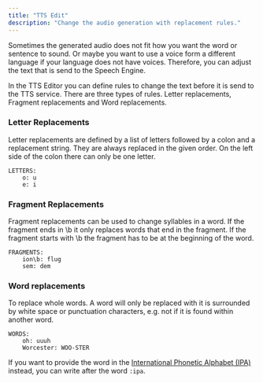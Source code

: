 ```yaml
---
title: "TTS Edit"
description: "Change the audio generation with replacement rules."
---
```


Sometimes the generated audio does not fit how you want the word or sentence to sound. Or maybe you want to
use a voice form a different language if your language does not have voices. Therefore, you can adjust the
text that is send to the Speech Engine.

In the TTS Editor you can define rules to change the text before it is
send to the TTS service. There are three types of rules. Letter replacements, Fragment replacements
and Word replacements.

### Letter Replacements

Letter replacements are defined by a list of letters followed by a colon and a replacement string.
They are always replaced in the given order. On the left side of the colon there can only be one letter.
```
LETTERS:
    o: u
    e: i
```

### Fragment Replacements
Fragment replacements can be used to change syllables in a word. If the fragment ends in \b it only replaces words that
end in the fragment. If the fragment starts with \b the fragment has to be at the beginning of the word.
```
FRAGMENTS:
    ion\b: flug
    sem: dem
```

### Word replacements
To replace whole words. A word will only be replaced with it is surrounded by white space or punctuation characters, e.g.
not if it is found within another word.
```
WORDS:
    oh: uuuh
    Worcester: WOO-STER
```
If you want to provide the word in the [International Phonetic Alphabet (IPA)](https://en.wikipedia.org/wiki/International_Phonetic_Alphabet) instead,
you can write after the word `:ipa`.
